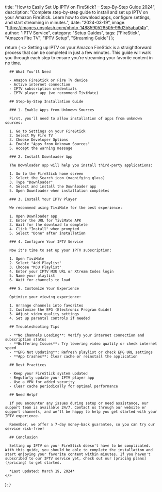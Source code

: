   title: "How to Easily Set Up IPTV on FireStick? – Step-By-Step Guide 2024",
  description: "Complete step-by-step guide to install and set up IPTV on your Amazon FireStick. Learn how to download apps, configure settings, and start streaming in minutes.",
  date: "2024-03-19",
  image: "https://images.unsplash.com/photo-1488590528505-98d2b5aba04b",
  author: "IPTV Service",
  category: "Setup Guides",
  tags: ["FireStick", "Amazon Fire TV", "IPTV Setup", "Streaming Guide"]
};

  return (
    <>
      Setting up IPTV on your Amazon FireStick is a straightforward process that can be completed in just a few minutes. This guide will walk you through each step to ensure you're streaming your favorite content in no time.

      ## What You'll Need

      - Amazon FireStick or Fire TV device
      - Active internet connection
      - IPTV subscription credentials
      - IPTV player app (we recommend TiviMate)

      ## Step-by-Step Installation Guide

      ### 1. Enable Apps from Unknown Sources

      First, you'll need to allow installation of apps from unknown sources:

      1. Go to Settings on your FireStick
      2. Select My Fire TV
      3. Choose Developer Options
      4. Enable "Apps from Unknown Sources"
      5. Accept the warning message

      ### 2. Install Downloader App

      The Downloader app will help you install third-party applications:

      1. Go to the FireStick home screen
      2. Select the Search icon (magnifying glass)
      3. Type "Downloader"
      4. Select and install the Downloader app
      5. Open Downloader when installation completes

      ### 3. Install Your IPTV Player

      We recommend using TiviMate for the best experience:

      1. Open Downloader app
      2. Enter the URL for TiviMate APK
      3. Wait for the download to complete
      4. Click "Install" when prompted
      5. Select "Done" after installation

      ### 4. Configure Your IPTV Service

      Now it's time to set up your IPTV subscription:

      1. Open TiviMate
      2. Select "Add Playlist"
      3. Choose "M3U Playlist"
      4. Enter your IPTV M3U URL or Xtream Codes login
      5. Name your playlist
      6. Wait for channels to load

      ### 5. Customize Your Experience

      Optimize your viewing experience:

      1. Arrange channels into favorites
      2. Customize the EPG (Electronic Program Guide)
      3. Adjust video quality settings
      4. Set up parental controls if needed

      ## Troubleshooting Tips

      - **No Channels Loading**: Verify your internet connection and subscription status
      - **Buffering Issues**: Try lowering video quality or check internet speed
      - **EPG Not Updating**: Refresh playlist or check EPG URL settings
      - **App Crashes**: Clear cache or reinstall the application

      ## Best Practices

      - Keep your FireStick system updated
      - Regularly update your IPTV player app
      - Use a VPN for added security
      - Clear cache periodically for optimal performance

      ## Need Help?

      If you encounter any issues during setup or need assistance, our support team is available 24/7. Contact us through our website or support channels, and we'll be happy to help you get started with your IPTV experience.

      Remember, we offer a 7-day money-back guarantee, so you can try our service risk-free!

      ## Conclusion

      Setting up IPTV on your FireStick doesn't have to be complicated. With this guide, you should be able to complete the installation and start enjoying your favorite content within minutes. If you haven't subscribed to our IPTV service yet, check out our [pricing plans](/pricing) to get started.

      *Last updated: March 19, 2024*
    </>
  );
}
